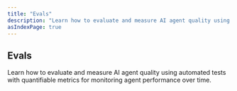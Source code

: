 ```yaml
---
title: "Evals"
description: "Learn how to evaluate and measure AI agent quality using automated tests with quantifiable metrics."
asIndexPage: true
---
```



## Evals

Learn how to evaluate and measure AI agent quality using automated tests with quantifiable metrics for monitoring agent performance over time.

<CardGrid>
  <CardGridItem title="Overview" description="Introduction to testing agents with evals and understanding AI quality metrics" href="./evals/overview" />
  <CardGridItem title="Textual Evals" description="Evaluate accuracy, reliability, and context understanding of agent responses" href="./evals/textual-evals" />
  <CardGridItem title="Custom Evals" description="Create custom evaluation functions with your own prompts and scoring methods" href="./evals/custom-eval" />
  <CardGridItem title="Running in CI" description="Integrate evals into your CI/CD pipeline for continuous agent monitoring" href="./evals/running-in-ci" />
</CardGrid>